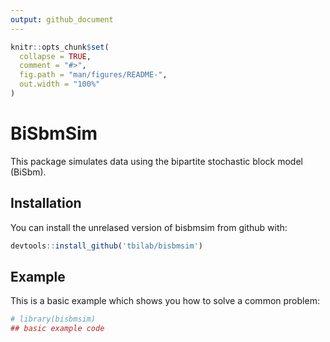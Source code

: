 ```yaml
---
output: github_document
---
```


<!-- README.md is generated from README.Rmd. Please edit that file -->

```r
knitr::opts_chunk$set(
  collapse = TRUE,
  comment = "#>",
  fig.path = "man/figures/README-",
  out.width = "100%"
)
```

# BiSbmSim

<!-- badges: start -->
<!-- badges: end -->

This package simulates data using the bipartite stochastic block model (BiSbm). 


## Installation

You can install the unrelased version of bisbmsim from github with:

``` r
devtools::install_github('tbilab/bisbmsim')
```

## Example

This is a basic example which shows you how to solve a common problem:

```r
# library(bisbmsim)
## basic example code
```


